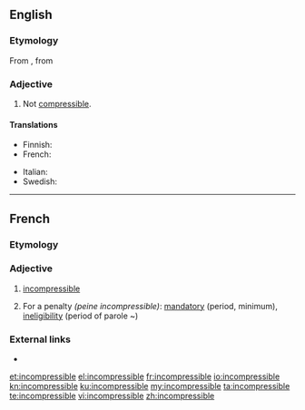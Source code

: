 ==English==

===Etymology===
From {{etyl|fr|en}} {{m|fr|incompressible}}, from {{prefix|in|compressible|lang=en}}

===Adjective===
{{en-adj|-}}

# Not [[compressible]].

====Translations====
{{trans-top|not compressible}}
* Finnish: {{t|fi|puristumaton}}
* French: {{t+|fr|incompressible}}
{{trans-mid}}
* Italian: {{t|it|incomprimibile}}
* Swedish: {{t+|sv|inkompressibel}}
{{trans-bottom}}

----

==French==

===Etymology===
{{prefix|in|compressible|lang=fr}}

===Adjective===
{{fr-adj}}

# [[#English|incompressible]]
# {{lb|fr|legal}} For a penalty ''(peine incompressible)'': [[mandatory]] (period, minimum), [[ineligibility]] (period of parole ~)

===External links===
* {{R:TLFi}}

[[et:incompressible]]
[[el:incompressible]]
[[fr:incompressible]]
[[io:incompressible]]
[[kn:incompressible]]
[[ku:incompressible]]
[[my:incompressible]]
[[ta:incompressible]]
[[te:incompressible]]
[[vi:incompressible]]
[[zh:incompressible]]